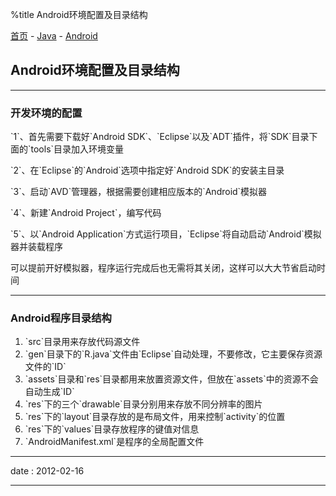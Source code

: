 %title Android环境配置及目录结构

[[../../../index|首页]] - [[../index|Java]] - [[index|Android]]
==Android环境配置及目录结构==
----
===开发环境的配置===

`1`、首先需要下载好`Android SDK`、`Eclipse`以及`ADT`插件，将`SDK`目录下面的`tools`目录加入环境变量

`2`、在`Eclipse`的`Android`选项中指定好`Android SDK`的安装主目录

`3`、启动`AVD`管理器，根据需要创建相应版本的`Android`模拟器

`4`、新建`Android Project`，编写代码

`5`、以`Android Application`方式运行项目，`Eclipse`将自动启动`Android`模拟器并装载程序

可以提前开好模拟器，程序运行完成后也无需将其关闭，这样可以大大节省启动时间
----
===Android程序目录结构===

# `src`目录用来存放代码源文件
# `gen`目录下的`R.java`文件由`Eclipse`自动处理，不要修改，它主要保存资源文件的`ID`
# `assets`目录和`res`目录都用来放置资源文件，但放在`assets`中的资源不会自动生成`ID`
# `res`下的三个`drawable`目录分别用来存放不同分辨率的图片
# `res`下的`layout`目录存放的是布局文件，用来控制`activity`的位置
# `res`下的`values`目录存放程序的键值对信息
# `AndroidManifest.xml`是程序的全局配置文件
----
<red>date</red> : 2012-02-16
----
